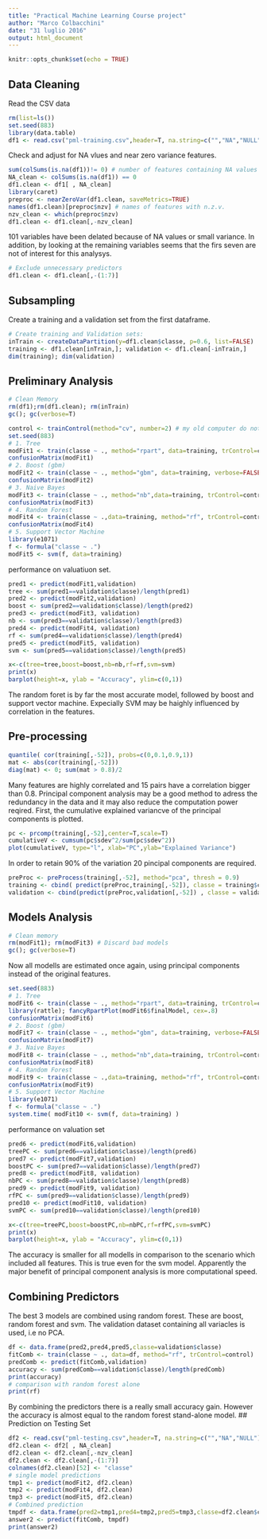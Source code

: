 ```yaml
---
title: "Practical Machine Learning Course project"
author: "Marco Colbacchini"
date: "31 luglio 2016"
output: html_document
---
```


```r
knitr::opts_chunk$set(echo = TRUE)
```

## Data Cleaning  

Read the CSV data
```r
rm(list=ls())
set.seed(883)
library(data.table)
df1 <- read.csv("pml-training.csv",header=T, na.string=c("","NA","NULL")) 
```
Check and adjust for NA vlues and near zero variance features. 
```r
sum(colSums(is.na(df1))!= 0) # number of features containing NA values
NA_clean <- colSums(is.na(df1)) == 0
df1.clean <- df1[ , NA_clean]
library(caret)
preproc <- nearZeroVar(df1.clean, saveMetrics=TRUE)
names(df1.clean)[preproc$nzv] # names of features with n.z.v. 
nzv_clean <- which(preproc$nzv)
df1.clean <- df1.clean[,-nzv_clean]
```
101 variables have been delated because of NA values or small variance. In addition, by looking at the remaining variables seems that the firs seven are not of interest for this analysys. 
```r
# Exclude unnecessary predictors 
df1.clean <- df1.clean[,-(1:7)]
```
## Subsampling 
Create a training and a validation set from the first dataframe. 
```r
# Create training and Validation sets: 
inTrain <- createDataPartition(y=df1.clean$classe, p=0.6, list=FALSE)
training <- df1.clean[inTrain,]; validation <- df1.clean[-inTrain,]
dim(training); dim(validation)
```
## Preliminary Analysis
```r
# Clean Memory  
rm(df1);rm(df1.clean); rm(inTrain)
gc(); gc(verbose=T)
```

```r
control <- trainControl(method="cv", number=2) # my old computer do not support anything better w/o running out of memory =(
set.seed(883)
# 1. Tree  
modFit1 <- train(classe ~ ., method="rpart", data=training, trControl=control) 
confusionMatrix(modFit1)
# 2. Boost (gbm)
modFit2 <- train(classe ~ ., method="gbm", data=training, verbose=FALSE, trControl=control) 
confusionMatrix(modFit2)
# 3. Naive Bayes
modFit3 <- train(classe ~ ., method="nb",data=training, trControl=control) 
confusionMatrix(modFit3)
# 4. Random Forest
modFit4 <- train(classe ~ .,data=training, method="rf", trControl=control, ntree=500 )
confusionMatrix(modFit4)
# 5. Support Vector Machine  
library(e1071)
f <- formula("classe ~ .")
modFit5 <- svm(f, data=training) 
```
performance on valuatiuon set. 
```r
pred1 <- predict(modFit1,validation)
tree <- sum(pred1==validation$classe)/length(pred1)
pred2 <- predict(modFit2,validation)
boost <- sum(pred2==validation$classe)/length(pred2)
pred3 <- predict(modFit3, validation)
nb <- sum(pred3==validation$classe)/length(pred3)
pred4 <- predict(modFit4, validation)
rf <- sum(pred4==validation$classe)/length(pred4)
pred5 <- predict(modFit5, validation)
svm <- sum(pred5==validation$classe)/length(pred5)

x<-c(tree=tree,boost=boost,nb=nb,rf=rf,svm=svm)
print(x)
barplot(height=x, ylab = "Accuracy", ylim=c(0,1))
```

The random foret is by far the most accurate model, followed by boost and support vector machine. Expecially SVM may be haighly influenced by correlation in the features. 

## Pre-processing 
```r
quantile( cor(training[,-52]), probs=c(0,0.1,0.9,1))
mat <- abs(cor(training[,-52]))
diag(mat) <- 0; sum(mat > 0.8)/2 
```
Many features are highly correlated and 15 pairs have a correlation bigger than 0.8. Principal component analysis may be a good method to adress the  redundancy in the data and it may also reduce the computation power reqired. First, the cumulative explained variancve of the principal components is plotted. 
```r
pc <- prcomp(training[,-52],center=T,scale=T)
cumulativeV <- cumsum(pc$sdev^2/sum(pc$sdev^2)) 
plot(cumulativeV, type="l", xlab="PC",ylab="Explained Variance")
```
In order to retain 90% of the variation 20 pincipal components are required. 
```r
preProc <- preProcess(training[,-52], method="pca", thresh = 0.9)
training <- cbind( predict(preProc,training[,-52]), classe = training$classe)  
validation <- cbind(predict(preProc,validation[,-52]) , classe = validation$classe)  
```

## Models Analysis 
```r
# Clean memory 
rm(modFit1); rm(modFit3) # Discard bad models 
gc(); gc(verbose=T)
```

Now all modells are estimated once again, using principal components instead of the original features.  
```r
set.seed(883)
# 1. Tree  
modFit6 <- train(classe ~ ., method="rpart", data=training, trControl=control) 
library(rattle); fancyRpartPlot(modFit6$finalModel, cex=.8)
confusionMatrix(modFit6)
# 2. Boost (gbm)
modFit7 <- train(classe ~ ., method="gbm", data=training, verbose=FALSE, trControl=control) 
confusionMatrix(modFit7)
# 3. Naive Bayes
modFit8 <- train(classe ~ ., method="nb",data=training, trControl=control) 
confusionMatrix(modFit8)
# 4. Random Forest
modFit9 <- train(classe ~ .,data=training, method="rf", trControl=control) 
confusionMatrix(modFit9)
# 5. Support Vector Machine  
library(e1071)
f <- formula("classe ~ .")
system.time( modFit10 <- svm(f, data=training) )
```
performance on valuation set 
```r
pred6 <- predict(modFit6,validation)
treePC <- sum(pred6==validation$classe)/length(pred6)
pred7 <- predict(modFit7,validation)
boostPC <- sum(pred7==validation$classe)/length(pred7)
pred8 <- predict(modFit8, validation)
nbPC <- sum(pred8==validation$classe)/length(pred8)
pred9 <- predict(modFit9, validation)
rfPC <- sum(pred9==validation$classe)/length(pred9)
pred10 <- predict(modFit10, validation)
svmPC <- sum(pred10==validation$classe)/length(pred10)

x<-c(tree=treePC,boost=boostPC,nb=nbPC,rf=rfPC,svm=svmPC)
print(x)
barplot(height=x, ylab = "Accuracy", ylim=c(0,1))
```
The accuracy is smaller for all modells in comparison to the scenario which included all features. This is true even for the svm model. Apparently the major benefit of principal component analysis is more computational speed.   

## Combining Predictors
The best 3 models are combined using random forest. These are boost, random forest and svm. The validation dataset containing all variacles is used, i.e no PCA.  
```r
df <- data.frame(pred2,pred4,pred5,classe=validation$classe)
fitComb <- train(classe ~ ., data=df, method="rf", trControl=control)
predComb <- predict(fitComb,validation)
accuracy <- sum(predComb==validation$classe)/length(predComb)
print(accuracy)
# comparison with random forest alone 
print(rf)
```
By combining the predictors there is a really small accuracy gain. However the accuracy is almost equal to the random forest stand-alone model. 
## Prediction on Testing Set 
```r
df2 <- read.csv("pml-testing.csv",header=T, na.string=c("","NA","NULL")) 
df2.clean <- df2[ , NA_clean]
df2.clean <- df2.clean[,-nzv_clean]
df2.clean <- df2.clean[,-(1:7)]
colnames(df2.clean)[52] <- "classe"
# single model predictions
tmp1 <- predict(modFit2, df2.clean)
tmp2 <- predict(modFit4, df2.clean)
tmp3 <- predict(modFit5, df2.clean)
# Combined prediction 
tmpdf <- data.frame(pred2=tmp1,pred4=tmp2,pred5=tmp3,classe=df2.clean$classe)
answer2 <- predict(fitComb, tmpdf)
print(answer2)
```

